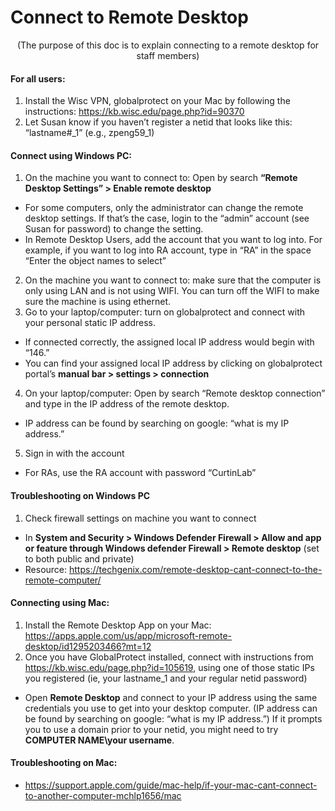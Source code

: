 # Connect to Remote Desktop


<center>(The purpose of this doc is to explain connecting to a remote desktop for staff members)</center>

#### For all users:

1.  Install the Wisc VPN, globalprotect on your Mac by following the instructions: <https://kb.wisc.edu/page.php?id=90370>\
2.  Let Susan know if you haven't register a netid that looks like this: "lastname#\_1" (e.g., zpeng59_1)

#### Connect using Windows PC:

1.  On the machine you want to connect to: Open by search **"Remote Desktop Settings" \> Enable remote desktop**\

-   For some computers, only the administrator can change the remote desktop settings. If that's the case, login to the "admin" account (see Susan for password) to change the setting.\
-   In Remote Desktop Users, add the account that you want to log into. For example, if you want to log into RA account, type in "RA" in the space "Enter the object names to select"\

2.  On the machine you want to connect to: make sure that the computer is only using LAN and is not using WIFI. You can turn off the WIFI to make sure the machine is using ethernet.\
3.  Go to your laptop/computer: turn on globalprotect and connect with your personal static IP address.\

-   If connected correctly, the assigned local IP address would begin with "146."\
-   You can find your assigned local IP address by clicking on globalprotect portal's **manual bar \> settings \> connection**\

4.  On your laptop/computer: Open by search "Remote desktop connection" and type in the IP address of the remote desktop.\

-   IP address can be found by searching on google: "what is my IP address."\

5.  Sign in with the account\

-   For RAs, use the RA account with password "CurtinLab"

#### Troubleshooting on Windows PC

1.  Check firewall settings on machine you want to connect\

-   In **System and Security \> Windows Defender Firewall \> Allow and app or feature through Windows defender Firewall \> Remote desktop** (set to both public and private)\
-   Resource: <https://techgenix.com/remote-desktop-cant-connect-to-the-remote-computer/>

#### Connecting using Mac:

1.  Install the Remote Desktop App on your Mac: <https://apps.apple.com/us/app/microsoft-remote-desktop/id1295203466?mt=12>\
2.  Once you have GlobalProtect installed, connect with instructions from <https://kb.wisc.edu/page.php?id=105619>, using one of those static IPs you registered (ie, your lastname_1 and your regular netid password)\

-   Open **Remote Desktop** and connect to your IP address using the same credentials you use to get into your desktop computer. (IP address can be found by searching on google: "what is my IP address.") If it prompts you to use a domain prior to your netid, you might need to try **COMPUTER NAME\\your username**.

#### Troubleshooting on Mac:

-   <https://support.apple.com/guide/mac-help/if-your-mac-cant-connect-to-another-computer-mchlp1656/mac>

